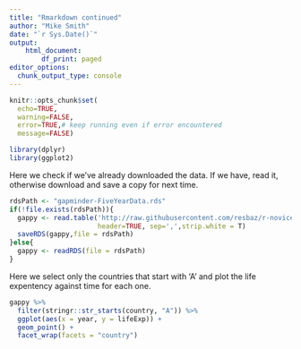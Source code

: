 ```yaml
---
title: "Rmarkdown continued"
author: "Mike Smith"
date: "`r Sys.Date()`"
output: 
    html_document: 
        df_print: paged
editor_options: 
  chunk_output_type: console
---
```



```r
knitr::opts_chunk$set(
  echo=TRUE,
  warning=FALSE,
  error=TRUE,# keep running even if error encountered
  message=FALSE)
```

```r
library(dplyr)
library(ggplot2)
```

Here we check if we've already downloaded the data.  If we have, read it, otherwise download and save a copy for next time.

```r
rdsPath <- "gapminder-FiveYearData.rds"
if(!file.exists(rdsPath)){
  gappy <- read.table('http://raw.githubusercontent.com/resbaz/r-novice-gapminder-files/master/data/gapminder-FiveYearData.csv',
                      header=TRUE, sep=',',strip.white = T)
  saveRDS(gappy,file = rdsPath)
}else{
  gappy <- readRDS(file = rdsPath)
}
```

Here we select only the countries that start with 'A' and plot the life expentency against time for each one.

```r
gappy %>%
  filter(stringr::str_starts(country, "A")) %>%
  ggplot(aes(x = year, y = lifeExp)) +
  geom_point() +
  facet_wrap(facets = "country")
```
